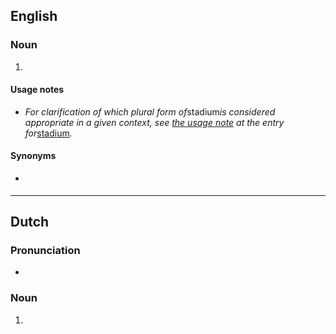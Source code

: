 {{also|Stadiums}}

==English==

===Noun===
{{head|en|noun plural form}}

# {{plural of|stadium|lang=en}}

====Usage notes====
* ''For clarification of which plural form of ''stadium'' is considered appropriate in a given context, see [[stadium#Usage notes|the usage note]] at the entry for ''[[stadium]]''.''

====Synonyms====
* {{sense|plural form of stadium}} {{l|en|stadia}}

----

==Dutch==

===Pronunciation===
* {{audio|Nl-stadiums.ogg|Audio|lang=nl}}

===Noun===
{{head|nl|noun plural form}}

# {{nl-noun form of|pl|stadium}}